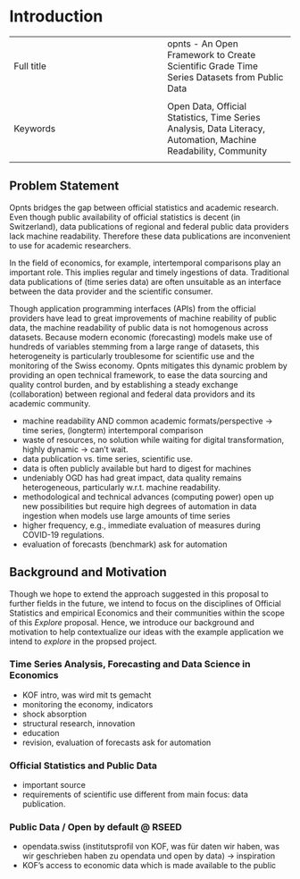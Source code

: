# Introduction


|  |  |
|:-----|:----|
|   Full title  |  opnts - An Open Framework to Create Scientific Grade Time Series Datasets from Public Data
  |
|  Keywords |  Open Data, Official Statistics, Time Series Analysis, Data Literacy, Automation, Machine Readability, Community
 |


## Problem Statement

 Opnts bridges the gap between official statistics and academic research. Even though public availability of official statistics is decent (in Switzerland), data publications of regional and federal public data providers lack machine readability. Therefore these data publications are inconvenient to use for academic researchers.

 In the field of economics, for example, intertemporal comparisons play an important role. This implies regular and timely ingestions of data. Traditional data publications of (time series data) are often unsuitable as an interface between the data provider and the scientific consumer. 

 <!-- insert bfs excel (example of a data publication that is hard to ingest by a machine)-->
 
 Though application programming interfaces (APIs) from the official providers have lead to great improvements of machine reability of public data, the machine readability of public data is not homogenous across datasets.  Because modern economic (forecasting) models make use of hundreds of variables stemming from a large range of datasets, this heterogeneity is particularly troublesome for scientific use and the monitoring of the Swiss economy. Opnts mitigates this dynamic problem by providing an open technical framework, to ease the data sourcing and quality control burden, and by establishing a steady exchange (collaboration) between regional and federal data providors and its academic community.


- machine readability AND common academic formats/perspective -> time series, (longterm) intertemporal comparison
- waste of resources, no solution while waiting for digital transformation, highly dynamic -> can't wait.
- data publication vs. time series, scientific use. 
- data is often publicly available but hard to digest for machines
- undeniably OGD has had great impact, data quality remains heterogeneous, particularly w.r.t. machine readability.
- methodological and technical advances (computing power) open up new possibilities but require high degrees of automation in data ingestion when models use large amounts of time series
- higher frequency, e.g., immediate evaluation of measures during COVID-19 regulations. 
- evaluation of forecasts (benchmark) ask for automation

<!-- in 2 ways: 

1. improving & spreading ORD practices (active discussions with FSO, teaching, FAIR principle inclusion)
2. code as communication (framework as a blueprint to communicate what we want to do, as an interim solution).

-> erhöhe abstraktionsniveau, wir haben communication and technisches framework, bilden wissen, was bfs uns gibt, und 2. community building.

:::{.callout-important}

bridging the gap between academia and official statistics. 
way to do it: streamline publication, inclusion across all working packages. share a blueprint process on how to work with public data. 
have different entrypoints for different needs: data, source code, meta data etc. 
code as a communication channel,

::: -->


## Background and Motivation

Though we hope to extend the approach suggested in this proposal to further fields in the future, we intend to focus on the disciplines of Official Statistics and empirical Economics and their communities within the scope of this *Explore* proposal. Hence, we introduce our background and motivation to help contextualize our ideas with the example application we intend to *explore* in the propsed project.

### Time Series Analysis, Forecasting and Data Science in Economics

- KOF intro, was wird mit ts gemacht 
- monitoring the economy, indicators
- shock absorption 
- structural research, innovation
- education
- revision, evaluation of forecasts ask for automation

### Official Statistics and Public Data

- important source
- requirements of scientific use different from main focus: data publication. 


### Public Data / Open by default @ RSEED

- opendata.swiss (institutsprofil von KOF, was für daten wir haben, was wir geschrieben haben zu opendata und open by data) -> inspiration 
- KOF's access to economic data which is made available to the public


